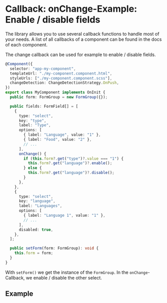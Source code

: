 
<Meta title="Examples and Guides/Enable and disable fields" />

# Callback: onChange-Example: Enable / disable fields

The library allows you to use several callback functions to handle most of your needs. A list of all callbacks of a component can be found in the docs of each component.

The change callback can be used for example to enable / disable fields.

```typescript
@Component({
  selector: "app-my-component",
  templateUrl: "./my-component.component.html",
  styleUrls: ["./my-component.component.scss"],
  changeDetection: ChangeDetectionStrategy.OnPush,
})
export class MyComponent implements OnInit {
  public form: FormGroup = new FormGroup({});

  public fields: FormField[] = [
    {
      type: "select",
      key: "type",
      label: "Type",
      options: [
        { label: "Language", value: "1" },
        { label: "Food", value: "2" },
        // ...
      ],
      onChange() {
        if (this.form?.get("type")?.value === "1") {
          this.form?.get("language")?.enable();
        } else {
          this.form?.get("language")?.disable();
        }
      },
    },
    {
      type: "select",
      key: "language",
      label: "Languages",
      options: [
        { label: "Language 1", value: "1" },
        // ...
      ],
      disabled: true,
    },
  ];

  public setForm(form: FormGroup): void {
    this.form = form;
  }
}
```

With `setForm()` we get the instance of the `FormGroup`. In the `onChange`-Callback, we enable / disable the other select.

## Example

<Canvas of={Stories.Change} />
